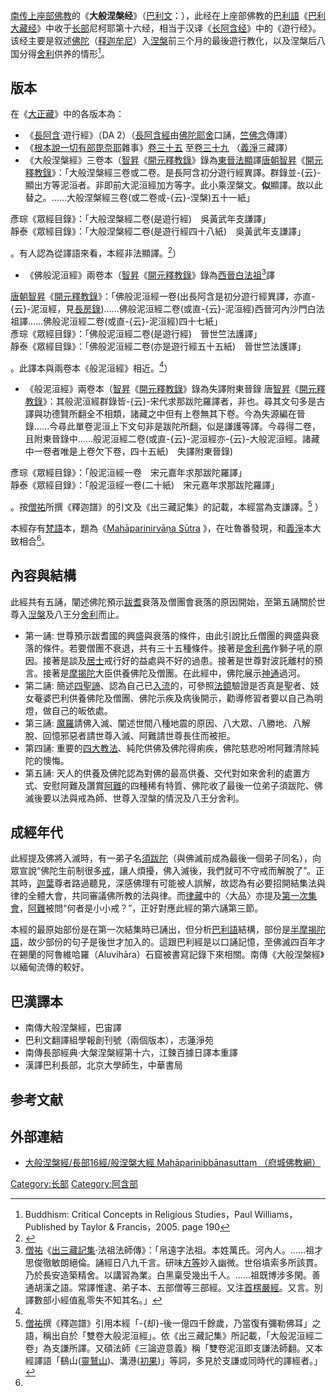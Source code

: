{{佛教}}
{{Otheruses|涅槃經|subject=[[上座部佛教|南传上座部佛教]]的《'''大般涅槃经'''》|other=同名或類似名的其它條目描述}}

[[上座部佛教|南传上座部佛教]]的《'''大般涅槃经'''》（[[巴利文|巴利文]]：''{{lang|ISAT|Mahaparinibbana Sutta}}''），此经在上座部佛教的[[巴利語|巴利語]]《[[巴利大藏经|巴利大藏经]]》中收于[[長部_(佛經)|长部]]尼柯耶第十六经，相当于汉译《[[长阿含经|长阿含经]]》中的《遊行经》。该经主要是叙述[[佛陀|佛陀]]（[[释迦牟尼|释迦牟尼]]）入[[涅槃|涅槃]]前三个月的最後遊行教化，以及涅槃后八国分得[[舍利|舍利]]供养的情形<ref>Buddhism: Critical Concepts in Religious Studies，Paul Williams，Published by Taylor & Francis，2005. page 190</ref>。

==版本==
在《[[大正藏|大正藏]]》中的各版本為：
* 《[[長阿含經|長阿含]]·遊行經》（DA 2）（[[長阿含經|長阿含經]]由[[佛陀耶舍|佛陀耶舍]]口誦，[[竺佛念|竺佛念]]傳譯）
* 《[[根本說一切有部毘奈耶|根本說一切有部毘奈耶]]雜事》[http://tripitaka.cbeta.org/T24n1451_035?format=line&linehead=yes#0382b29 卷三十五] {{Wayback|url=http://tripitaka.cbeta.org/T24n1451_035?format=line&linehead=yes#0382b29 |date=20200609172810 }} 至[http://tripitaka.cbeta.org/T24n1451_039#0402b29 卷三十九] {{Wayback|url=http://tripitaka.cbeta.org/T24n1451_039#0402b29 |date=20200609172815 }} （[[義淨|義淨]]三藏譯）
* 《大般涅槃經》三卷本（[[智昇|智昇]]《[[開元釋教錄|開元釋教錄]]》錄為[[東晉|東晉]][[法顯|法顯]]譯<ref>[[唐朝|唐朝]][[智昇|智昇]]《[[開元釋教錄|開元釋教錄]]》：「大般涅槃經三卷或二卷。是長阿含初分遊行經異譯。群錄並-{云}-顯出方等泥洹者。非即前大泥洹經加方等字。此小乘涅槃文。'''似'''顯譯。故以此替之。……大般涅槃經三卷(或二卷或-{云}-涅槃)五十一紙」<br/>
彥琮《眾經目錄》：「大般涅槃經二卷(是遊行經)　吳黃武年支謙譯」<br/>
靜泰《眾經目錄》：「大般涅槃經二卷(是遊行經四十八紙)　吳黃武年支謙譯」
</ref>。有人認為從譯語來看，本經非法顯譯。<ref name="長谷">{{cite journal |author1=長谷川滋 |title=大般涅槃経の研究 |journal=密教文化 |date=1974 |url=https://www.jstage.jst.go.jp/article/jeb1947/1974/105/1974_105_20/_pdf/-char/ja |access-date=2020-12-10 |archive-date=2020-12-21 |archive-url=https://web.archive.org/web/20201221141045/https://www.jstage.jst.go.jp/article/jeb1947/1974/105/1974_105_20/_pdf/-char/ja |dead-url=no }}</ref>）
* 《佛般泥洹經》兩卷本（[[智昇|智昇]]《[[開元釋教錄|開元釋教錄]]》錄為[[西晉|西晉]][[白法祖|白法祖]]<ref>[[僧祐|僧祐]]《[[出三藏記集|出三藏記集]]·法祖法師傳》：「帛遠字法祖。本姓萬氏。河內人。……祖才思俊徹敏朗絕倫。誦經日八九千言。研味[[方等|方等]]妙入幽微。世俗墳索多所該貫。乃於長安造築精舍。以講習為業。白黑稟受幾出千人。……祖既博涉多閑。善通胡漢之語。常譯惟逮、弟子本、五部僧等三部經。又注[[首楞嚴經|首楞嚴經]]。又言。別譯數部小經值亂零失不知其名。」</ref>譯<ref>
[[唐朝|唐朝]][[智昇|智昇]]《[[開元釋教錄|開元釋教錄]]》：「佛般泥洹經一卷(出長阿含是初分遊行經異譯，亦直-{云}-泥洹經，見[[历代三宝纪|長房錄]])……佛般泥洹經二卷(或直-{云}-泥洹經)西晉河內沙門白法祖譯……佛般泥洹經二卷(或直-{云}-泥洹經)四十七紙」<br/>
彥琮《眾經目錄》：「佛般泥洹經二卷(是遊行經)　晉世竺法護譯」<br/>
靜泰《眾經目錄》：「佛般泥洹經二卷(亦是遊行經五十五紙)　晉世竺法護譯」
</ref>。此譯本與兩卷本《般泥洹經》相近。<ref name="長谷"/>）
* 《般泥洹經》兩卷本（[[智昇|智昇]]《[[開元釋教錄|開元釋教錄]]》錄為失譯附東晉錄<ref> 唐[[智昇|智昇]]《[[開元釋教錄|開元釋教錄]]》：其般泥洹經群錄皆-{云}-宋代求那跋陀羅譯者，非也。尋其文句多是古譯與功德賢所翻全不相類，諸藏之中但有上卷無其下卷。今為失源編在晉錄……今尋此單卷泥洹上下文句非是跋陀所翻，似是謙護等譯。今尋得二卷，且附東晉錄中……般泥洹經二卷(或直-{云}-泥洹經亦-{云}-大般泥洹經。諸藏中一卷者唯是上卷欠下卷，四十五紙)　失譯附東晉錄)<br/>
彥琮《眾經目錄》：「般泥洹經一卷　宋元嘉年求那跋陀羅譯」<br/>
靜泰《眾經目錄》：「般泥洹經一卷(二十紙)　宋元嘉年求那跋陀羅譯」
</ref>。按[[僧祐|僧祐]]所撰《釋迦譜》的引文及《出三藏記集》的記載，本經當為支謙譯。<ref>[[僧祐|僧祐]]撰《釋迦譜》引用本經「-{却}-後一億四千餘歲，乃當復有彌勒佛耳」之語，稱出自於「雙卷大般泥洹經」。依《出三藏記集》所記載，「大般泥洹經二卷」為支謙所譯。又碩法師《三論遊意義》稱「雙卷泥洹即支謙法師翻。又本經譯語「鷂山([[灵鹫山_(印度)|靈鷲山]])、溝港([[初果|初果]])」等詞，多見於支謙或同時代的譯經者。」</ref> ）

本經存有[[梵語|梵語]]本，題為《[https://suttacentral.net/sf245/ Mahāparinirvāṇa Sūtra] {{Wayback|url=https://suttacentral.net/sf245/ |date=20200609172758 }}》，在吐魯番發現，和[[義淨|義淨]]本大致相合<ref name="長谷"/>。

==內容與結構==
此經共有五誦，闡述佛陀預示[[跋耆|跋耆]]衰落及僧團會衰落的原因開始，至第五誦關於世尊入[[湼槃|湼槃]]及八王分[[舍利|舍利]]而止。
*第一誦: 世尊預示跋耆國的興盛與衰落的條件，由此引說比丘僧團的興盛與衰落的條件。若要僧團不衰退，共有三十五種條件。接著是[[舍利弗|舍利弗]]作獅子吼的原因。接著是談及[[居士|居士]]戒行好的益處與不好的過患。接著是世尊對波託離村的預言。接著是[[摩揭陀|摩揭陀]]大臣供養佛陀及僧團。在此經中，佛陀展示[[神通|神通]]過河。
*第二誦: 簡述[[四聖諦|四聖諦]]、認為自己已[[入流|入流]]的，可參照[[法鏡|法鏡]]驗證是否真是聖者、妓女菴婆巴利供養佛陀及僧團、佛陀示疾及病後開示，勸導修習者要以自己為明燈，做自己的皈依處。
*第三誦: [[魔羅|魔羅]]請佛入滅、闡述世間八種地震的原因、八大眾、八勝地、八解脫、回憶邪惡者請世尊入滅、阿難請世尊長住而被拒。
*第四誦: 重要的[[四大教法|四大教法]]、純陀供佛及佛陀得痢疾，佛陀慈悲吩咐阿難清除純陀的懊悔。
*第五誦: 天人的供養及佛陀認為對佛的最高供養、交代對如來舍利的處置方式、安慰阿難及讚賞[[阿難|阿難]]的四種稀有特質、佛陀收了最後一位弟子須跋陀、佛滅後要以法與戒為師、世尊入涅槃的情況及八王分舍利。

==成經年代==
此經提及佛將入滅時，有一弟子名[[須跋陀|須跋陀]]（與佛滅前成為最後一個弟子同名），向眾宣說“佛陀生前制很多[[戒律|戒]]，讓人煩擾，佛入滅後，我們就可不守戒而解脫了”。正其時，[[迦葉|迦葉]]尊者路過聽見，深感佛理有可能被人誤解，故認為有必要招開結集法與律的全體大會，共同審議佛所教的法與律。而[[律藏|律藏]]中的〈大品〉亦提及[[第一次結集|第一次集會]]，[[阿難|阿難]]被問“何者是小小戒？”，正好對應此經的第六誦第三節。

本經的最原始部份是在第一次結集時已誦出，但分析[[巴利語|巴利語]]結構，部份是[[半摩揭陀語|半摩揭陀語]]，故少部份的句子是後世才加入的。這跟巴利經是以口誦記憶，至佛滅四百年才在錫蘭的阿魯維哈羅（Aluvihāra）石窟被書寫記錄下來相關。南傳《大般涅槃經》以緬甸流傳的較好。

==巴漢譯本==
*南傳大般涅槃經，巴宙譯
*巴利文翻譯組學報創刊號（兩個版本），志蓮淨苑
*南傳長部經典·大槃涅槃經第十六，江鍊百據日譯本重譯
*漢譯巴利長部，北京大學師生，中華書局

==参考文献==
{{reflist}}

==外部連結==
* [http://myweb.ncku.edu.tw/~lsn46/tipitaka/sutta/diigha/dn16/dn16/ 大般涅槃經/長部16經/般涅槃大經 Mahāparinibbānasuttaṃ （府城佛教網） ]{{Wayback|url=http://myweb.ncku.edu.tw/~lsn46/tipitaka/sutta/diigha/dn16/dn16/ |date=20171002233138 }}

{{Pali-D}}
{{China-buddhism-book-ahan}}

[[Category:长部|Category:长部]]
[[Category:阿含部|Category:阿含部]]